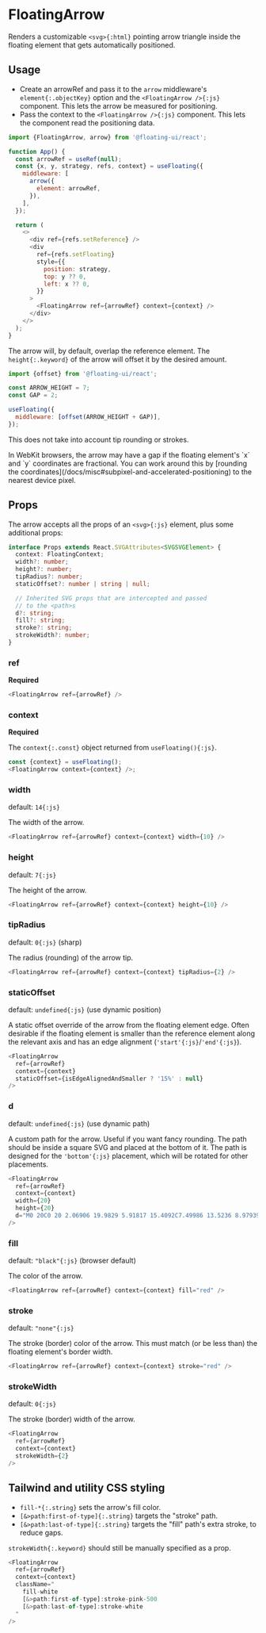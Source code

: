 
# FloatingArrow

Renders a customizable `<svg>{:html}` pointing arrow triangle
inside the floating element that gets automatically positioned.

<Chrome center>
  <Demo />
</Chrome>

## Usage

- Create an <WordHighlight id="b">arrowRef</WordHighlight> and
  pass it to the `arrow` middleware's `element{:.objectKey}`
  option and the `<FloatingArrow />{:js}` component. This lets
  the arrow be measured for positioning.
- Pass the <WordHighlight id="a">context</WordHighlight> to the
  `<FloatingArrow />{:js}` component. This lets the component
  read the positioning data.

```js /context/1,3#a /arrowRef/#b
import {FloatingArrow, arrow} from '@floating-ui/react';

function App() {
  const arrowRef = useRef(null);
  const {x, y, strategy, refs, context} = useFloating({
    middleware: [
      arrow({
        element: arrowRef,
      }),
    ],
  });

  return (
    <>
      <div ref={refs.setReference} />
      <div
        ref={refs.setFloating}
        style={{
          position: strategy,
          top: y ?? 0,
          left: x ?? 0,
        }}
      >
        <FloatingArrow ref={arrowRef} context={context} />
      </div>
    </>
  );
}
```

The arrow will, by default, overlap the reference element. The
`height{:.keyword}` of the arrow will offset it by the desired
amount.

```js
import {offset} from '@floating-ui/react';

const ARROW_HEIGHT = 7;
const GAP = 2;

useFloating({
  middleware: [offset(ARROW_HEIGHT + GAP)],
});
```

This does not take into account tip rounding or strokes.

<Notice type="warning" title="Browser notice">
  In WebKit browsers, the arrow may have a gap if the floating
  element's `x` and `y` coordinates are fractional. You can work
  around this by [rounding the
  coordinates](/docs/misc#subpixel-and-accelerated-positioning)
  to the nearest device pixel.
</Notice>

## Props

The arrow accepts all the props of an `<svg>{:js}` element, plus
some additional props:

```ts
interface Props extends React.SVGAttributes<SVGSVGElement> {
  context: FloatingContext;
  width?: number;
  height?: number;
  tipRadius?: number;
  staticOffset?: number | string | null;

  // Inherited SVG props that are intercepted and passed
  // to the <path>s
  d?: string;
  fill?: string;
  stroke?: string;
  strokeWidth?: number;
}
```

### ref

**Required**

```js
<FloatingArrow ref={arrowRef} />
```

### context

**Required**

The `context{:.const}` object returned from `useFloating(){:js}`.

```js
const {context} = useFloating();
<FloatingArrow context={context} />;
```

### width

default: `14{:js}`

The width of the arrow.

```js
<FloatingArrow ref={arrowRef} context={context} width={10} />
```

### height

default: `7{:js}`

The height of the arrow.

```js
<FloatingArrow ref={arrowRef} context={context} height={10} />
```

### tipRadius

default: `0{:js}` (sharp)

The radius (rounding) of the arrow tip.

```js
<FloatingArrow ref={arrowRef} context={context} tipRadius={2} />
```

### staticOffset

default: `undefined{:js}` (use dynamic position)

A static offset override of the arrow from the floating element
edge. Often desirable if the floating element is smaller than the
reference element along the relevant axis and has an edge
alignment (`'start'{:js}`/`'end'{:js}`).

```js
<FloatingArrow
  ref={arrowRef}
  context={context}
  staticOffset={isEdgeAlignedAndSmaller ? '15%' : null}
/>
```

### d

default: `undefined{:js}` (use dynamic path)

A custom path for the arrow. Useful if you want fancy rounding.
The path should be inside a square SVG and placed at the bottom
of it. The path is designed for the `'bottom'{:js}` placement,
which will be rotated for other placements.

```js
<FloatingArrow
  ref={arrowRef}
  context={context}
  width={20}
  height={20}
  d="M0 20C0 20 2.06906 19.9829 5.91817 15.4092C7.49986 13.5236 8.97939 12.3809 10.0002 12.3809C11.0202 12.3809 12.481 13.6451 14.0814 15.5472C17.952 20.1437 20 20 20 20H0Z"
/>
```

### fill

default: `"black"{:js}` (browser default)

The color of the arrow.

```js
<FloatingArrow ref={arrowRef} context={context} fill="red" />
```

### stroke

default: `"none"{:js}`

The stroke (border) color of the arrow. This must match (or be
less than) the floating element's border width.

```js
<FloatingArrow ref={arrowRef} context={context} stroke="red" />
```

### strokeWidth

default: `0{:js}`

The stroke (border) width of the arrow.

```js
<FloatingArrow
  ref={arrowRef}
  context={context}
  strokeWidth={2}
/>
```

## Tailwind and utility CSS styling

- `fill-*{:.string}` sets the arrow's fill color.
- `[&>path:first-of-type]{:.string}` targets the "stroke" path.
- `[&>path:last-of-type]{:.string}` targets the "fill" path's
  extra stroke, to reduce gaps.

`strokeWidth{:.keyword}` should still be manually specified as a
prop.

```js
<FloatingArrow
  ref={arrowRef}
  context={context}
  className="
    fill-white 
    [&>path:first-of-type]:stroke-pink-500
    [&>path:last-of-type]:stroke-white
  "
/>
```
